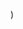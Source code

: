 
  <YouTubeLayout
    courseName="Whack-A-Mole"
    lessonName="When This Sprite Clicked Block"
    path={useRouter().pathname}
    showPrev
    showNext
    videoId="3LgDzLo5kAk"
  />
)
